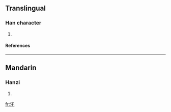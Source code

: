 ==Translingual==
===Han character===
{{Han char|rn=85|rad=水|as=03|sn=6|four=|canj=水竹心 (EHP)}}
# {{defn|Han|sort=水03}}
====References====
{{Han ref|kx=0605.040|dkj=17123|dj=0998.130|hdz=31552.060|uh=6C51|ud=27729}}

----
==Mandarin==
===Hanzi===
{{cmn-hanzi|pin=[[shuàn]] (shuan4), [[tuō]] (tuo1)|wg=shuan<sup>4</sup>, t'o<sup>1</sup>}}
# {{defn|Mandarin}}

[[fr:汑]]